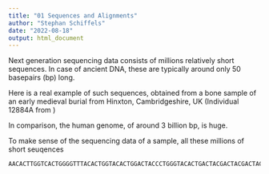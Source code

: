 ```yaml
---
title: "01 Sequences and Alignments"
author: "Stephan Schiffels"
date: "2022-08-18"
output: html_document
---
```


Next generation sequencing data consists of millions relatively short sequences. In case of ancient DNA, these are typically around only 50 basepairs (bp) long. 

Here is a real example of such sequences, obtained from a bone sample of an early medieval burial from Hinxton, Cambridgeshire, UK (Individual 12884A from \cite{Schiffels_2016})







In comparison, the human genome, of around 3 billion bp, is huge. 

To make sense of the sequencing data of a sample, all these millions of short seuqences 



```text
AACACTTGGTCACTGGGGTTTACACTGGTACACTGGACTACCCTGGGTACACTGACTACGACTACGACTACGTTTACCCCAATTT


```